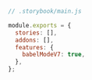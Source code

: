 ```js
// .storybook/main.js

module.exports = {
  stories: [],
  addons: [],
  features: {
    babelModeV7: true,
  },
};
```
